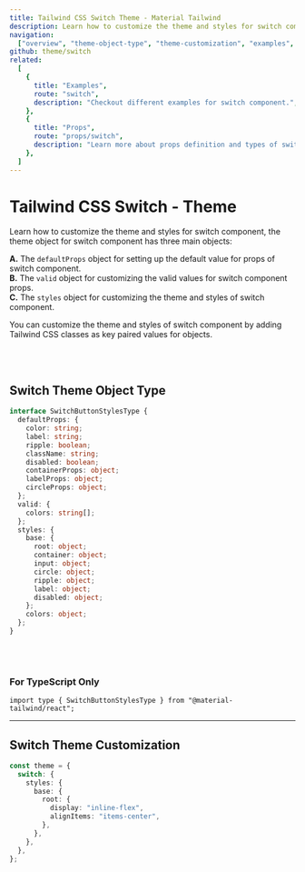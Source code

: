 ```yaml
---
title: Tailwind CSS Switch Theme - Material Tailwind
description: Learn how to customize the theme and styles for switch component.
navigation:
  ["overview", "theme-object-type", "theme-customization", "examples", "props"]
github: theme/switch
related:
  [
    {
      title: "Examples",
      route: "switch",
      description: "Checkout different examples for switch component.",
    },
    {
      title: "Props",
      route: "props/switch",
      description: "Learn more about props definition and types of switch component.",
    },
  ]
---
```


# Tailwind CSS Switch - Theme

<span id="overview" className="scroll-mt-48" />

Learn how to customize the theme and styles for switch component, the theme object for switch component has three main objects:

**A.** The <Code>defaultProps</Code> object for setting up the default value for props of switch component.<br />
**B.** The <Code>valid</Code> object for customizing the valid values for switch component props.<br />
**C.** The <Code>styles</Code> object for customizing the theme and styles of switch component.<br />

You can customize the theme and styles of switch component by adding Tailwind CSS classes as key paired values for objects.

<br />
<br />

## Switch Theme Object Type

<span id="theme-object-type" className="scroll-mt-48" />

```ts
interface SwitchButtonStylesType {
  defaultProps: {
    color: string;
    label: string;
    ripple: boolean;
    className: string;
    disabled: boolean;
    containerProps: object;
    labelProps: object;
    circleProps: object;
  };
  valid: {
    colors: string[];
  };
  styles: {
    base: {
      root: object;
      container: object;
      input: object;
      circle: object;
      ripple: object;
      label: object;
      disabled: object;
    };
    colors: object;
  };
}
```

<br />
<br />

### For TypeScript Only

```tsx
import type { SwitchButtonStylesType } from "@material-tailwind/react";
```

---

## Switch Theme Customization

<span id="theme-customization" className="scroll-mt-48" />

```ts
const theme = {
  switch: {
    styles: {
      base: {
        root: {
          display: "inline-flex",
          alignItems: "items-center",
        },
      },
    },
  },
};
```

<span id="examples" className="scroll-mt-48" />
<span id="props" className="scroll-mt-48" />
